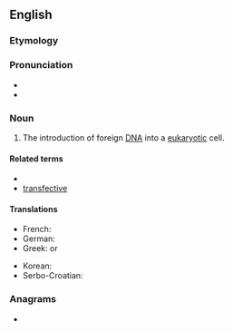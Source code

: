 ==English==

===Etymology===
{{blend|trans-|infection|lang=en}}

===Pronunciation===
* {{IPA|tɹænzˈfɛkʃən|lang=en}}
* {{rhymes|ɛkʃən|lang=en}}

===Noun===
{{wikipedia}}
{{en-noun}}

# {{lb|en|molecular biology}} The introduction of foreign [[DNA]] into a [[eukaryotic]] cell.

====Related terms====
* {{l|en|transfectant}}
* [[transfective]]

====Translations====
{{trans-top|introduction of foreign DNA into a eukaryotic cell}}
* French: {{t+|fr|transfection}}
* German: {{t|de|Transfektion|f}}
* Greek: {{t+|el|επιμόλυνση}} or {{t|el|διαμόλυνση}}
{{trans-mid}}
* Korean: {{t|ko|트랜스펙션}}
* Serbo-Croatian: {{t|sh|transfekcija|f}}
{{trans-bottom}}

===Anagrams===
* {{anagrams|en|a=acefinnorstt|tranfections}}